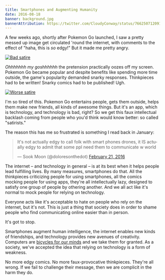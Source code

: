 ```yaml
---
title: Smartphones and Augmenting Humanity
date: 2016-08-18
banner: background.jpg
bannerAttribution: https://twitter.com/CloudyConway/status/766250712091205632
---
```


A few weeks ago, shortly after Pokemon Go launched, I saw a pretty messed up image get circulated 'round the internet, with comments to the effect of "haha, this is _so_ edgy!" But it made me pretty angry.

<Narrow>

[![Bad satire](./pikachu.jpg)](http://pawelkuczynski.com)

</Narrow>

_Ohhhhhhh my goshhhhhh_ the pretension practically oozes off my screen. Pokemon Go became popular and despite benefits like spending more time outside, the game's popularity demanded snarky responses. Thinkpieces had to be written! Snarky comics had to be published! Ugh.

<Narrow>

[![Worse satire](./cliff.png)](http://wumo.com/wumo/2016/08/11)

</Narrow>

I'm so tired of this. Pokemon Go entertains people, gets them outside, helps them make new friends, all kinds of awesome things. But it's an app, which is technology, and technology is bad, right? So we get this faux intellectual backlash coming from people who you'd think would know better: so called "satirists."

The reason this has me so frustrated is something I read back in January:

<blockquote class="twitter-tweet" data-conversation="none" data-lang="en"><p lang="en" dir="ltr">It&#39;s not actually edgy to call folk with smart phones drones, it IS actually edgy to admit that some ppl need them to communicate w world</p>&mdash; Sook Moon (@doloresonthedot) <a href="https://twitter.com/doloresonthedot/status/701369715621502980">February 21, 2016</a></blockquote> <script async src="//platform.twitter.com/widgets.js" charset="utf-8"></script>

The internet – and technology in general – is at its best when it helps people lead fulfilling lives. By many measures, smartphones do that. All the thinkpieces criticizing people for using smartphones, all the comics mocking people for using apps, they're all intellectually lazy, designed to satisfy one group of people by othering another. And we all act like it's normal to mock people for relying on technology.

Everyone acts like it's acceptable to hate on people who rely on the internet, but it's not. This is just a thing that society does in order to shame people who find communicating online easier than in person.

It's got to stop.

Smartphones augment human intelligence, the internet enables new kinds of friendships, and technology provides new avenues of creativity. Computers are [bicycles for our minds](https://www.brainpickings.org/2011/12/21/steve-jobs-bicycle-for-the-mind-1990/) and we take them for granted. As a society, we've accepted the idea that relying on technology is a form of weakness.

No more edgy comics. No more faux-provocative thinkpieces. They're all wrong. If we fail to challenge their message, then we are complicit in the harm they do.
